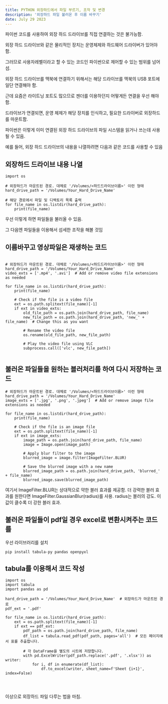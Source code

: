 ```yaml
---
title: PYTHON 외장하드에서 파일 부르기, 조작 및 변경
description: '외장하드 파일 불러온 후 이름 바꾸기'
date: July 29 2023
---
```


파이썬 코드를 사용하여 외장 하드 드라이브를 직접 연결하는 것은 불가능함.

외장 하드 드라이브와 같은 물리적인 장치는 운영체제와 하드웨어 드라이버가 있어야 함.

그러므로 사용자레벨이라고 할 수 있는 코드인 파이썬으로 제어할 수 있는 범위를 넘어섬.

외장 하드 드라이브를 맥북에 연결하기 위해서는 해당 드라이브를 맥북의 USB 포트에 일단 연결해야 함.

근데 요즘은 라이트닝 포트도 많으므로 젠더를 이용하던지 어떻게든 연결을 우선 해야함.

드라이브가 연결되면, 운영 체제가 해당 장치를 인식하고, 필요한 드라이버로 외장하드를 마운트함.

파이썬은 이렇게 이미 연결된 외장 하드 드라이브의 파일 시스템을 읽거나 쓰는데 사용될 수 있음.

예를 들어, 외장 하드 드라이브의 내용을 나열하려면 다음과 같은 코드를 사용할 수 있음

## 외장하드 드라이브 내용 나열

```
import os

# 외장하드가 마운트된 경로. 대체로 '/Volumes/<하드드라이브이름>' 이런 형태
hard_drive_path = '/Volumes/Your_Hard_Drive_Name'

# 해당 경로에서 파일 및 디렉토리 목록 출력
for file_name in os.listdir(hard_drive_path):
    print(file_name)

```

우선 이렇게 하면 파일들을 불러올 수 있음.

그 다음엔 파일들을 이용해서 섬세한 조작을 해볼 것임

## 이름바꾸고 영상파일은 재생하는 코드

```

# 외장하드가 마운트된 경로. 대체로 '/Volumes/<하드드라이브이름>' 이런 형태
hard_drive_path = '/Volumes/Your_Hard_Drive_Name'
video_exts = ['.mp4', '.avi']  # Add or remove video file extensions as needed

for file_name in os.listdir(hard_drive_path):
    print(file_name)

    # Check if the file is a video file
    ext = os.path.splitext(file_name)[-1]
    if ext in video_exts:
        old_file_path = os.path.join(hard_drive_path, file_name)
        new_file_path = os.path.join(hard_drive_path, 'new_' + file_name)  # Change this as you want

        # Rename the video file
        os.rename(old_file_path, new_file_path)

        # Play the video file using VLC
        subprocess.call(['vlc', new_file_path])


```

## 불러온 파일들을 원하는 블러처리를 하여 다시 저장하는 코드

```
# 외장하드가 마운트된 경로. 대체로 '/Volumes/<하드드라이브이름>' 이런 형태
hard_drive_path = '/Volumes/Your_Hard_Drive_Name'
image_exts = ['.jpg', '.png', '.jpeg']  # Add or remove image file extensions as needed

for file_name in os.listdir(hard_drive_path):
    print(file_name)

    # Check if the file is an image file
    ext = os.path.splitext(file_name)[-1]
    if ext in image_exts:
        image_path = os.path.join(hard_drive_path, file_name)
        image = Image.open(image_path)

        # Apply blur filter to the image
        blurred_image = image.filter(ImageFilter.BLUR)

        # Save the blurred image with a new name
        blurred_image_path = os.path.join(hard_drive_path, 'blurred_' + file_name)
        blurred_image.save(blurred_image_path)

```

여기서 ImageFilter.BLUR는 상대적으로 약한 블러 효과를 제공함.
더 강력한 블러 효과를 원한다면 ImageFilter.GaussianBlur(radius)를 사용.
radius는 블러의 강도.
이 값이 클수록 더 강한 블러 효과.

## 불러온 파일들이 pdf일 경우 excel로 변환시켜주는 코드를

우선 라이브러리를 설치

```
pip install tabula-py pandas openpyxl
```

## tabula를 이용해서 코드 작성

```
import os
import tabula
import pandas as pd

hard_drive_path = '/Volumes/Your_Hard_Drive_Name'  # 외장하드가 마운트된 경로
pdf_ext = '.pdf'

for file_name in os.listdir(hard_drive_path):
    ext = os.path.splitext(file_name)[-1]
    if ext == pdf_ext:
        pdf_path = os.path.join(hard_drive_path, file_name)
        df_list = tabula.read_pdf(pdf_path, pages='all')  # 모든 페이지에서 표를 추출합니다.

        # 각 DataFrame을 별도의 시트에 저장합니다.
        with pd.ExcelWriter(pdf_path.replace('.pdf', '.xlsx')) as writer:
            for i, df in enumerate(df_list):
                df.to_excel(writer, sheet_name=f'Sheet {i+1}', index=False)




```


이상으로 외장하드 파일 다루는 법을 마침.

